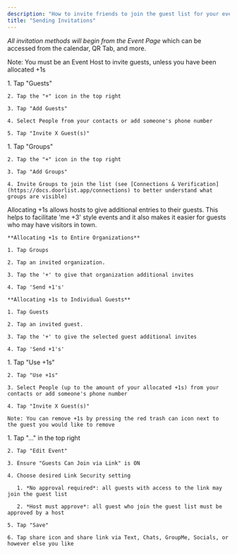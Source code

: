 ```yaml
---
description: "How to invite friends to join the guest list for your event."
title: "Sending Invitations"
---
```


*All invitation methods will begin from the Event Page* which can be accessed from the calendar, QR Tab, and more.

Note: You must be an Event Host to invite guests, unless you have been allocated +1s

<AccordionGroup>
  <Accordion title="Inviting Individuals" defaultOpen={false}>
    1. Tap "Guests"

    2. Tap the "+" icon in the top right

    3. Tap "Add Guests"

    4. Select People from your contacts or add someone's phone number

    5. Tap "Invite X Guest(s)"
  </Accordion>

  <Accordion title="Inviting Groups" defaultOpen={false}>
    1. Tap "Groups"

    2. Tap the "+" icon in the top right

    3. Tap "Add Groups"

    4. Invite Groups to join the list (see [Connections & Verification](https://docs.doorlist.app/connections) to better understand what groups are visible)
  </Accordion>

  <Accordion title="Allocating +1s" defaultOpen={false}>
    Allocating +1s allows hosts to give additional entries to their guests. This helps to facilitate 'me +3' style events and it also makes it easier for guests who may have visitors in town.

    **Allocating +1s to Entire Organizations**

    1. Tap Groups

    2. Tap an invited organization.

    3. Tap the '+' to give that organization additional invites

    4. Tap 'Send +1's'

    **Allocating +1s to Individual Guests**

    1. Tap Guests

    2. Tap an invited guest.

    3. Tap the '+' to give the selected guest additional invites

    4. Tap 'Send +1's'
  </Accordion>

  <Accordion title="Using +1s" defaultOpen={false}>
    1. Tap "Use +1s"

    2. Tap "Use +1s"

    3. Select People (up to the amount of your allocated +1s) from your contacts or add someone's phone number

    4. Tap "Invite X Guest(s)"

    Note: You can remove +1s by pressing the red trash can icon next to the guest you would like to remove
  </Accordion>

  <Accordion title="Sharing a Link" defaultOpen={false}>
    1. Tap "..." in the top right

    2. Tap "Edit Event"

    3. Ensure "Guests Can Join via Link" is ON

    4. Choose desired Link Security setting

       1. *No approval required*: all guests with access to the link may join the guest list

       2. *Host must approve*: all guest who join the guest list must be approved by a host

    5. Tap "Save"

    6. Tap share icon and share link via Text, Chats, GroupMe, Socials, or however else you like
  </Accordion>
</AccordionGroup>